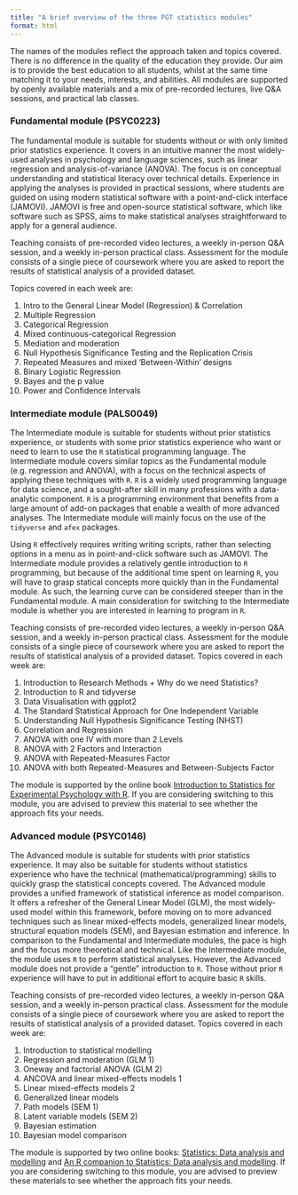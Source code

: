 ```yaml
---
title: "A brief overview of the three PGT statistics modules"
format: html
---
```


The names of the modules reflect the approach taken and topics covered. There is no difference in the quality of the education they provide. Our aim is to provide the best education to all students, whilst at the same time matching it to your needs, interests, and abilities. All modules are supported by openly available materials and a mix of pre-recorded lectures, live Q&A sessions, and practical lab classes.

### Fundamental module (PSYC0223)

The fundamental module is suitable for students without or with only limited prior statistics experience. It covers in an intuitive manner the most widely-used analyses in psychology and language sciences, such as linear regression and analysis-of-variance (ANOVA). The focus is on conceptual understanding and statistical literacy over technical details. Experience in applying the analyses is provided in practical sessions, where students are guided on using modern statistical software with a point-and-click interface (JAMOVI). JAMOVI is free and open-source statistical software, which like software such as SPSS, aims to make statistical analyses straightforward to apply for a general audience.

Teaching consists of pre-recorded video lectures, a weekly in-person Q&A session, and a weekly in-person practical class. Assessment for the module consists of a single piece of coursework where you are asked to report the results of statistical analysis of a provided dataset.

Topics covered in each week are:

1.  Intro to the General Linear Model (Regression) & Correlation
2.  Multiple Regression
3.  Categorical Regression
4.  Mixed continuous-categorical Regression
5.  Mediation and moderation
6.  Null Hypothesis Significance Testing and the Replication Crisis
7.  Repeated Measures and mixed 'Between-Within' designs
8.  Binary Logistic Regression
9.  Bayes and the p value
10. Power and Confidence Intervals

### Intermediate module (PALS0049)

The Intermediate module is suitable for students without prior statistics experience, or students with some prior statistics experience who want or need to learn to use the `R` statistical programming language. The Intermediate module covers similar topics as the Fundamental module (e.g. regression and ANOVA), with a focus on the technical aspects of applying these techniques with `R`. `R` is a widely used programming language for data science, and a sought-after skill in many professions with a data-analytic component. `R` is a programming environment that benefits from a large amount of add-on packages that enable a wealth of more advanced analyses. The Intermediate module will mainly focus on the use of the `tidyverse` and `afex` packages.

Using `R` effectively requires writing writing scripts, rather than selecting options in a menu as in point-and-click software such as JAMOVI. The Intermediate module provides a relatively gentle introduction to `R` programming, but because of the additional time spent on learning `R`, you will have to grasp statical concepts more quickly than in the Fundamental module. As such, the learning curve can be considered steeper than in the Fundamental module. A main consideration for switching to the Intermediate module is whether you are interested in learning to program in `R`.

Teaching consists of pre-recorded video lectures, a weekly in-person Q&A session, and a weekly in-person practical class. Assessment for the module consists of a single piece of coursework where you are asked to report the results of statistical analysis of a provided dataset. Topics covered in each week are:

1.  Introduction to Research Methods + Why do we need Statistics?
2.  Introduction to R and tidyverse
3.  Data Visualisation with ggplot2
4.  The Standard Statistical Approach for One Independent Variable
5.  Understanding Null Hypothesis Significance Testing (NHST)
6.  Correlation and Regression
7.  ANOVA with one IV with more than 2 Levels
8.  ANOVA with 2 Factors and Interaction
9.  ANOVA with Repeated-Measures Factor
10. ANOVA with both Repeated-Measures and Between-Subjects Factor

The module is supported by the online book [Introduction to Statistics for Experimental Psychology with R](https://singmann.github.io/stats_for_experiments/). If you are considering switching to this module, you are advised to preview this material to see whether the approach fits your needs.

### Advanced module (PSYC0146)

The Advanced module is suitable for students with prior statistics experience. It may also be suitable for students without statistics experience who have the technical (mathematical/programming) skills to quickly grasp the statistical concepts covered. The Advanced module provides a unified framework of statistical inference as model comparison. It offers a refresher of the General Linear Model (GLM), the most widely-used model within this framework, before moving on to more advanced techniques such as linear mixed-effects models, generalized linear models, structural equation models (SEM), and Bayesian estimation and inference. In comparison to the Fundamental and Intermediate modules, the pace is high and the focus more theoretical and technical. Like the Intermediate module, the module uses `R` to perform statistical analyses. However, the Advanced module does not provide a "gentle" introduction to `R`. Those without prior `R` experience will have to put in additional effort to acquire basic `R` skills.

Teaching consists of pre-recorded video lectures, a weekly in-person Q&A session, and a weekly in-person practical class. Assessment for the module consists of a single piece of coursework where you are asked to report the results of statistical analysis of a provided dataset. Topics covered in each week are:

1.  Introduction to statistical modelling
2.  Regression and moderation (GLM 1)
3.  Oneway and factorial ANOVA (GLM 2)
4.  ANCOVA and linear mixed-effects models 1
5.  Linear mixed-effects models 2
6.  Generalized linear models
7.  Path models (SEM 1)
8.  Latent variable models (SEM 2)
9.  Bayesian estimation
10. Bayesian model comparison

The module is supported by two online books: [Statistics: Data analysis and modelling](https://mspeekenbrink.github.io/sdam-book/) and [An R companion to Statistics: Data analysis and modelling](https://mspeekenbrink.github.io/sdam-r-companion/). If you are considering switching to this module, you are advised to preview these materials to see whether the approach fits your needs.
